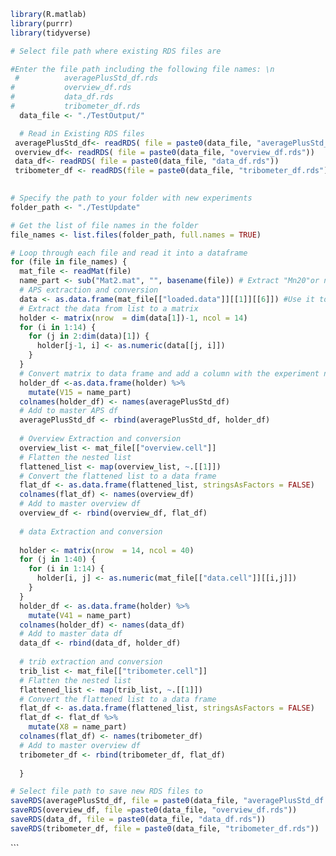 

```r
library(R.matlab)
library(purrr)
library(tidyverse)
```


```r
# Select file path where existing RDS files are

#Enter the file path including the following file names: \n
 #          averagePlusStd_df.rds
#           overview_df.rds
#           data_df.rds
#           tribometer_df.rds
  data_file <- "./TestOutput/"

  # Read in Existing RDS files
 averagePlusStd_df<- readRDS( file = paste0(data_file, "averagePlusStd_df.rds"))
 overview_df<- readRDS( file = paste0(data_file, "overview_df.rds"))
 data_df<- readRDS( file = paste0(data_file, "data_df.rds"))
 tribometer_df <- readRDS(file = paste0(data_file, "tribometer_df.rds"))
  
```


```r
# Specify the path to your folder with new experiments
folder_path <- "./TestUpdate"

# Get the list of file names in the folder
file_names <- list.files(folder_path, full.names = TRUE)

# Loop through each file and read it into a dataframe
for (file in file_names) {
  mat_file <- readMat(file)
  name_part <- sub("Mat2.mat", "", basename(file)) # Extract "Mn20"or name of experiment
  # APS extraction and conversion
  data <- as.data.frame(mat_file[["loaded.data"]][[1]][[6]]) #Use it to extract average Plus Stnd List form
  # Extract the data from list to a matrix
  holder <- matrix(nrow  = dim(data[1])-1, ncol = 14)
  for (i in 1:14) {
    for (j in 2:dim(data)[1]) {
      holder[j-1, i] <- as.numeric(data[[j, i]])
    }
  }
  # Convert matrix to data frame and add a column with the experiment name
  holder_df <-as.data.frame(holder) %>% 
    mutate(V15 = name_part) 
  colnames(holder_df) <- names(averagePlusStd_df)
  # Add to master APS df
  averagePlusStd_df <- rbind(averagePlusStd_df, holder_df)
  
  # Overview Extraction and conversion
  overview_list <- mat_file[["overview.cell"]]
  # Flatten the nested list
  flattened_list <- map(overview_list, ~.[[1]])
  # Convert the flattened list to a data frame
  flat_df <- as.data.frame(flattened_list, stringsAsFactors = FALSE)
  colnames(flat_df) <- names(overview_df)
  # Add to master overview df
  overview_df <- rbind(overview_df, flat_df)
  
  # data Extraction and conversion
  
  holder <- matrix(nrow  = 14, ncol = 40)
  for (j in 1:40) {
    for (i in 1:14) {
      holder[i, j] <- as.numeric(mat_file[["data.cell"]][[i,j]])
    }
  }
  holder_df <- as.data.frame(holder) %>% 
    mutate(V41 = name_part)
  colnames(holder_df) <- names(data_df)
  # Add to master data df
  data_df <- rbind(data_df, holder_df)
  
  # trib extraction and conversion
  trib_list <- mat_file[["tribometer.cell"]]
  # Flatten the nested list
  flattened_list <- map(trib_list, ~.[[1]])
  # Convert the flattened list to a data frame
  flat_df <- as.data.frame(flattened_list, stringsAsFactors = FALSE)
  flat_df <- flat_df %>% 
    mutate(X8 = name_part)
  colnames(flat_df) <- names(tribometer_df)
  # Add to master overview df
  tribometer_df <- rbind(tribometer_df, flat_df)
  
  }

```


```r
# Select file path to save new RDS files to
saveRDS(averagePlusStd_df, file = paste0(data_file, "averagePlusStd_df.rds"))
saveRDS(overview_df, file =paste0(data_file, "overview_df.rds"))
saveRDS(data_df, file = paste0(data_file, "data_df.rds"))
saveRDS(tribometer_df, file = paste0(data_file, "tribometer_df.rds"))
```
```

